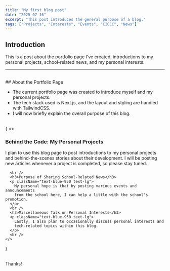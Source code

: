 ```yaml
---
title: "My first blog post"
date: "2025-07-16"
excerpt: "This post introduces the general purpose of a blog."
tags: ["Projects", "Interests", "Events", "CICCC", "News"]
---
```


## Introduction

This is a post about the portfolio page I've created, introductions to my personal projects, school-related news, and my personal interests.

---

<br />
## About the Portfolio Page

- The current portfolio page was created to introduce myself and my personal projects.
- The tech stack used is Next.js, and the layout and styling are handled with TailwindCSS.
- I will now briefly explain the overall purpose of this blog.

<br />
<Callout type="info">
  {
    <>
      <h3>Behind the Code: My Personal Projects</h3>
      <p className="text-blue-950">
        I plan to use this blog page to post introductions to my personal
        projects and behind-the-scenes stories about their development. I will
        be posting new articles whenever a project is completed, so please stay
        tuned.
      </p>

      <br />
      <h3>Purpose of Sharing School-Related News</h3>
      <p className="text-blue-950 text-lg">
        My personal hope is that by posting various events and announcements
        from the school here, I can help a little with the school's promotion.
      </p>
      <br />
      <h3>Miscellaneous Talk on Personal Interests</h3>
      <p className="text-blue-950 text-lg">
        Lastly, I also plan to occasionally discuss personal interests and
        tech-related topics within this blog.
      </p>
      <br />
    </>

}

</Callout>

<br />
Thanks!
